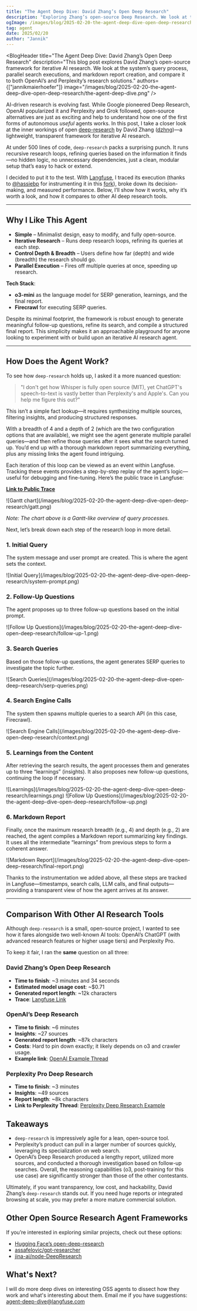 ```yaml
---
title: "The Agent Deep Dive: David Zhang’s Open Deep Research"
description: "Exploring Zhang’s open-source Deep Research. We look at the prompting, search executions, and report creation, and compare it to both OpenAI’s and Perplexity’s Deep Research solutions."
ogImage: /images/blog/2025-02-20-the-agent-deep-dive-open-deep-research/the-agent-deep-dive.png
tag: agent
date: 2025/02/20
author: "Jannik"
---
```



<BlogHeader
  title="The Agent Deep Dive: David Zhang’s Open Deep Research"
  description="This blog post explores David Zhang’s open-source framework for iterative AI research. We look at the system’s query process, parallel search executions, and markdown report creation, and compare it to both OpenAI’s and Perplexity’s research solutions."
  authors={["jannikmaierhoefer"]}
  image="/images/blog/2025-02-20-the-agent-deep-dive-open-deep-research/the-agent-deep-dive.png"
/>

AI-driven research is evolving fast. While Google pioneered Deep Research, OpenAI popularized it and Perplexity and Grok followed, open-source alternatives are just as exciting and help to understand how one of the first forms of autonomous _useful_ agents works. In this post, I take a closer look at the inner workings of open [deep-research](https://github.com/dzhng/deep-research) by David Zhang ([dzhng](https://github.com/dzhng))—a lightweight, transparent framework for iterative AI research.

At under 500 lines of code, `deep-research` packs a surprising punch. It runs recursive research loops, refining queries based on the information it finds—no hidden logic, no unnecessary dependencies, just a clean, modular setup that’s easy to hack or extend.

I decided to put it to the test. With [Langfuse](https://github.com/langfuse/langfuse), I traced its execution (thanks to [@hassiebp](https://github.com/hassiebp) for instrumenting it in this [fork](https://github.com/hassiebp/deep-research-with-langfuse)), broke down its decision-making, and measured performance. Below, I’ll show how it works, why it’s worth a look, and how it compares to other AI deep research tools.

---

## Why I Like This Agent

- **Simple** – Minimalist design, easy to modify, and fully open-source.
- **Iterative Research** – Runs deep research loops, refining its queries at each step.
- **Control Depth & Breadth** – Users define how far (depth) and wide (breadth) the research should go.
- **Parallel Execution** – Fires off multiple queries at once, speeding up research.

**Tech Stack**:

- **o3-mini** as the language model for SERP generation, learnings, and the final report.
- **Firecrawl** for executing SERP queries.

Despite its minimal footprint, the framework is robust enough to generate meaningful follow-up questions, refine its search, and compile a structured final report. This simplicity makes it an approachable playground for anyone looking to experiment with or build upon an iterative AI research agent.

---

## How Does the Agent Work?

To see how `deep-research` holds up, I asked it a more nuanced question:

> "I don't get how Whisper is fully open source (MIT), yet ChatGPT's speech-to-text is vastly better than Perplexity's and Apple's. Can you help me figure this out?"

This isn’t a simple fact lookup—it requires synthesizing multiple sources, filtering insights, and producing structured responses.

With a breadth of 4 and a depth of 2 (which are the two configuration options that are available), we might see the agent generate multiple parallel queries—and then refine those queries after it sees what the search turned up. You’d end up with a thorough markdown report summarizing everything, plus any missing links the agent found intriguing.

Each iteration of this loop can be viewed as an event within Langfuse. Tracking these events provides a step-by-step replay of the agent’s logic—useful for debugging and fine-tuning. Here’s the public trace in Langfuse:

[**Link to Public Trace**](https://cloud.langfuse.com/project/cm6y5qfi901bzad07tyaeg3no/traces/fd9be9b8-ffd2-435b-ba90-45a0af649954)

<Frame className="my-10" fullWidth>
  ![Gantt
  chart](/images/blog/2025-02-20-the-agent-deep-dive-open-deep-research/gatt.png)
</Frame>

_Note: The chart above is a Gantt-like overview of query processes._

Next, let’s break down each step of the research loop in more detail.

<Steps>

### 1. Initial Query

The system message and user prompt are created. This is where the agent sets the context.

<Frame className="my-10" fullWidth>
  ![Initial
  Query](/images/blog/2025-02-20-the-agent-deep-dive-open-deep-research/system-prompt.png)
</Frame>

### 2. Follow-Up Questions

The agent proposes up to three follow-up questions based on the initial prompt.

<Frame className="my-10" fullWidth>
  ![Follow Up
  Questions](/images/blog/2025-02-20-the-agent-deep-dive-open-deep-research/follow-up-1.png)
</Frame>

### 3. Search Queries

Based on those follow-up questions, the agent generates SERP queries to investigate the topic further.

<Frame className="my-10" fullWidth>
  ![Search
  Queries](/images/blog/2025-02-20-the-agent-deep-dive-open-deep-research/serp-queries.png)
</Frame>

### 4. Search Engine Calls

The system then spawns multiple queries to a search API (in this case, Firecrawl).

<Frame className="my-10" fullWidth>
  ![Search Engine
  Calls](/images/blog/2025-02-20-the-agent-deep-dive-open-deep-research/context.png)
</Frame>

### 5. Learnings from the Content

After retrieving the search results, the agent processes them and generates up to three “learnings” (insights). It also proposes new follow-up questions, continuing the loop if necessary.

<Frame className="my-10" fullWidth>
  ![Learnings](/images/blog/2025-02-20-the-agent-deep-dive-open-deep-research/learnings.png)
</Frame>

<Frame className="my-10" fullWidth>
  ![Follow Up
  Questions](/images/blog/2025-02-20-the-agent-deep-dive-open-deep-research/follow-up.png)
</Frame>

### 6. Markdown Report

Finally, once the maximum research breadth (e.g., 4) and depth (e.g., 2) are reached, the agent compiles a Markdown report summarizing key findings. It uses all the intermediate “learnings” from previous steps to form a coherent answer.

<Frame className="my-10" fullWidth>
  ![Markdown
  Report](/images/blog/2025-02-20-the-agent-deep-dive-open-deep-research/final-report.png)
</Frame>

</Steps>

Thanks to the instrumentation we added above, all these steps are tracked in Langfuse—timestamps, search calls, LLM calls, and final outputs—providing a transparent view of how the agent arrives at its answer.

---

## Comparison With Other AI Research Tools

Although `deep-research` is a small, open-source project, I wanted to see how it fares alongside two well-known AI tools: OpenAI’s ChatGPT (with advanced research features or higher usage tiers) and Perplexity Pro.

To keep it fair, I ran the **same** question on all three:

### David Zhang’s Open Deep Research

- **Time to finish**: ~3 minutes and 34 seconds
- **Estimated model usage cost**: ~$0.71
- **Generated report length**: ~12k characters
- **Trace**: [Langfuse Link](https://cloud.langfuse.com/project/cm6y5qfi901bzad07tyaeg3no/traces/fd9be9b8-ffd2-435b-ba90-45a0af649954)

### OpenAI’s Deep Research

- **Time to finish**: ~6 minutes
- **Insights**: ~27 sources
- **Generated report length**: ~87k characters
- **Costs**: Hard to pin down exactly; it likely depends on o3 and crawler usage.
- **Example link**: [OpenAI Example Thread](https://chatgpt.com/share/67aa55e9-1cb4-8009-a3c1-69607e6ca1cd)

### Perplexity Pro Deep Research

- **Time to finish**: ~3 minutes
- **Insights**: ~49 sources
- **Report length**: ~8k characters
- **Link to Perplexity Thread**: [Perplexity Deep Research Example](https://www.perplexity.ai/search/i-don-t-get-how-whisper-is-ful-Uuq8BQh8SyOOkAuOeG0j_Q)

## Takeaways

- `deep-research` is impressively agile for a lean, open-source tool.
- Perplexity’s product can pull in a larger number of sources quickly, leveraging its specialization on web search.
- OpenAI’s Deep Research produced a lengthy report, utilized more sources, and conducted a thorough investigation based on follow-up searches. Overall, the reasoning capabilities (o3, post-training for this use case) are significantly stronger than those of the other contestants.

Ultimately, if you want transparency, low cost, and hackability, David Zhang’s `deep-research` stands out. If you need huge reports or integrated browsing at scale, you may prefer a more mature commercial solution.

## Other Open Source Research Agent Frameworks

If you’re interested in exploring similar projects, check out these options:

- [Hugging Face’s open-deep-research](https://github.com/huggingface/smolagents/tree/gaia-submission-r1/examples/open_deep_research)
- [assafelovic/gpt-researcher](https://github.com/assafelovic/gpt-researcher)
- [jina-ai/node-DeepResearch](https://github.com/jina-ai/node-DeepResearch)

## What's Next?

I will do more deep dives on interesting OSS agents to dissect how they work and what's interesting about them. Email me if you have suggestions: agent-deep-dive@langfuse.com
